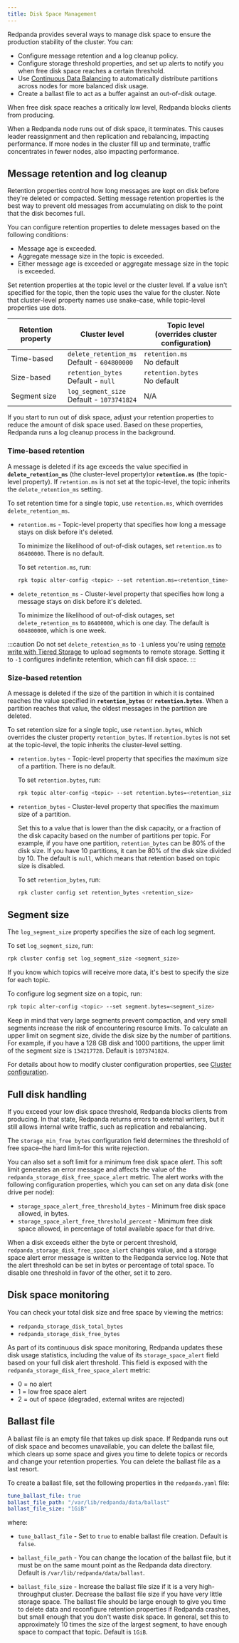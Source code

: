 ```yaml
---
title: Disk Space Management
---
```


<head>
    <meta name="title" content="Disk Space Management | Redpanda Docs"/>
    <meta name="description" content="If you exceed the low disk space threshold, Redpanda blocks writes to the local node from Kafka producers."/>
</head>

Redpanda provides several ways to manage disk space to ensure the production stability of the cluster. You can:
* Configure message retention and a log cleanup policy.
* Configure storage threshold properties, and set up alerts to notify you when free disk space reaches a certain threshold.
* Use [Continuous Data Balancing](/docs/core/cluster-administration/continuous-data-balancing) to automatically distribute partitions across nodes for more balanced disk usage.
* Create a ballast file to act as a buffer against an out-of-disk outage.

When free disk space reaches a critically low level, Redpanda blocks clients from producing. 

When a Redpanda node runs out of disk space, it terminates. This causes leader reassignment and then replication and rebalancing, impacting performance. If more nodes in the cluster fill up and terminate, traffic concentrates in fewer nodes, also impacting performance. 

## Message retention and log cleanup

Retention properties control how long messages are kept on disk before they're deleted or compacted. Setting message retention properties is the best way to prevent old messages from accumulating on disk to the point that the disk becomes full.

You can configure retention properties to delete messages based on the following conditions:

* Message age is exceeded.
* Aggregate message size in the topic is exceeded.
* Either message age is exceeded or aggregate message size in the topic is exceeded.

Set retention properties at the topic level or the cluster level. If a value isn't specified for the topic, then the topic uses the value for the cluster. Note that cluster-level property names use snake-case, while topic-level properties use dots.

| Retention property | Cluster level | Topic level <br /> (overrides cluster configuration) |
| ---               | ---                                                |  ---                                 |
| Time-based        | `delete_retention_ms` <br /> Default - `604800000` | `retention.ms` <br /> No default     |
| Size-based        | `retention_bytes`  <br /> Default - `null`         | `retention.bytes`  <br /> No default |
| Segment size      | `log_segment_size`  <br /> Default - `1073741824`  | N/A                                  |

If you start to run out of disk space, adjust your retention properties to reduce the amount of disk space used. Based on these properties, Redpanda runs a log cleanup process in the background. 

### Time-based retention

A message is deleted if its age exceeds the value specified in **`delete_retention_ms`** (the cluster-level property)or **`retention.ms`** (the topic-level property). If `retention.ms` is not set at the topic-level, the topic inherits the `delete_retention_ms` setting.

To set retention time for a single topic, use `retention.ms`, which overrides `delete_retention_ms`. 

* `retention.ms` - Topic-level property that specifies how long a message stays on disk before it's deleted. 
  
  To minimize the likelihood of out-of-disk outages, set `retention.ms` to `86400000`. There is no default.
  
  To set `retention.ms`, run: 

  ```bash
  rpk topic alter-config <topic> --set retention.ms=<retention_time>
  ```
  
* `delete_retention_ms` - Cluster-level property that specifies how long a message stays on disk before it's deleted. 
  
  To minimize the likelihood of out-of-disk outages, set `delete_retention_ms` to `86400000`, which is one day. The default is `604800000`, which is one week.

:::caution 
Do not set `delete_retention_ms` to `-1` unless you're using <a href="https://docs.redpanda.com/docs/core/data-management/tiered-storage#remote-write" target="_self">remote write with Tiered Storage</a> to upload segments to remote storage. Setting it to `-1` configures indefinite retention, which can fill disk space. 
:::

### Size-based retention

A message is deleted if the size of the partition in which it is contained reaches the value specified in 
**`retention_bytes`** or **`retention.bytes`**. When a partition reaches that value, the oldest messages in the partition are deleted.

To set retention size for a single topic, use `retention.bytes`, which overrides the cluster property `retention_bytes`. If `retention.bytes` is not set at the topic-level, the topic inherits the cluster-level setting.

* `retention.bytes` - Topic-level property that specifies the maximum size of a partition. There is no default. 

  To set `retention.bytes`, run:

  ```bash
  rpk topic alter-config <topic> --set retention.bytes=<retention_size>
  ```
  
* `retention_bytes` - Cluster-level property that specifies the maximum size of a partition. 

  Set this to a value that is lower than the disk capacity, or a fraction of the disk capacity based on the number of partitions per topic. For example, if you have one partition, `retention_bytes` can be 80% of the disk size. If you have 10 partitions, it can be 80% of the disk size divided by 10. The default is `null`, which means that retention based on topic size is disabled.
  
  To set `retention_bytes`, run:
  
  ```bash
  rpk cluster config set retention_bytes <retention_size>
  ```

## Segment size

The `log_segment_size` property specifies the size of each log segment.

To set `log_segment_size`, run:

```bash
rpk cluster config set log_segment_size <segment_size>
```

If you know which topics will receive more data, it's best to specify the size for each topic. 

To configure log segment size on a topic, run: 

```bash
rpk topic alter-config <topic> --set segment.bytes=<segment_size>
```

Keep in mind that very large segments prevent compaction, and very small segments increase the risk of encountering resource limits. To calculate an upper limit on segment size, divide the disk size by the number of partitions. For example, if you have a 128 GB disk and 1000 partitions, the upper limit of the segment size is `134217728`. Default is `1073741824`. 

For details about how to modify cluster configuration properties, see [Cluster configuration](/docs/core/cluster-administration/cluster-property-configuration). 

## Full disk handling

If you exceed your low disk space threshold, Redpanda blocks clients from producing. In that state, Redpanda returns errors to external writers, but it still allows internal write traffic, such as replication and rebalancing. 

The `storage_min_free_bytes` configuration field determines the threshold of free space–the hard limit–for this write rejection. 

You can also set a soft limit for a minimum free disk space _alert_. This soft limit generates an error message and affects the value of the `redpanda_storage_disk_free_space_alert` metric. The alert works with the following configuration properties, which you can set on any data disk (one drive per node):

* `storage_space_alert_free_threshold_bytes` - Minimum free disk space allowed, in bytes.
* `storage_space_alert_free_threshold_percent` - Minimum free disk space allowed, in percentage of total available space for that drive.

When a disk exceeds either the byte or percent threshold, `redpanda_storage_disk_free_space_alert` changes value, and a storage space alert error message is written to the Redpanda service log. Note that the alert threshold can be set in bytes or percentage of total space. To disable one threshold in favor of the other, set it to zero. 

## Disk space monitoring

You can check your total disk size and free space by viewing the metrics: 
* `redpanda_storage_disk_total_bytes`
* `redpanda_storage_disk_free_bytes`

As part of its continuous disk space monitoring, Redpanda updates these disk usage statistics, including the value of its `storage_space_alert` field based on your full disk alert threshold. This field is exposed with the `redpanda_storage_disk_free_space_alert` metric:  
* 0 = no alert
* 1 = low free space alert
* 2 = out of space (degraded, external writes are rejected)

## Ballast file

A ballast file is an empty file that takes up disk space. If Redpanda runs out of disk space and becomes unavailable, you can delete the ballast file, which clears up some space and gives you time to delete topics or records and change your retention properties. You can delete the ballast file as a last resort.

To create a ballast file, set the following properties in the `redpanda.yaml` file: 

```yaml
tune_ballast_file: true
ballast_file_path: "/var/lib/redpanda/data/ballast"
ballast_file_size: "1GiB"
```

where: 
* `tune_ballast_file` - Set to `true` to enable ballast file creation. Default is `false`. 

* `ballast_file_path` - You can change the location of the ballast file, but it must be on the same mount point as the Redpanda data directory. Default is `/var/lib/redpanda/data/ballast`.

* `ballast_file_size` - Increase the ballast file size if it is a very high-throughput cluster. Decrease the ballast file size if you have very little storage space. The ballast file should be large enough to give you time to delete data and reconfigure retention properties if Redpanda crashes, but small enough that you don't waste disk space. In general, set this to approximately 10 times the size of the largest segment, to have enough space to compact that topic. Default is `1GiB`.